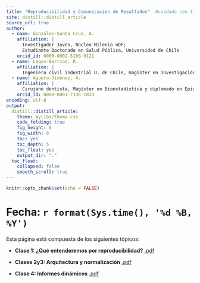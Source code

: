 ```yaml
---
title: "Reproducibilidad y Comunicacion de Resultados"  #cuidado con tilde
site: distill::distill_article
source_url: true
author:
  - name: González-Santa Cruz, A. 
    affiliation: |
      Investigador Joven, Núcleo Milenio nDP;
      Estudiante Doctorado en Salud Pública, Universidad de Chile
    orcid_id: 0000-0002-5166-9121
  - name: Lagos-Barrios, R. 
    affiliation: |
      Ingeniero civil industrial U. de Chile, magíster en investigación de operaciones U. of British Columbia, estudiante de Doctorado en Salud Pública U. de Chile.
  - name: Aguero-Jimenez, A. 
    affiliation: |
      Cirujano dentista, Magíster en Bioestadística y diplomado en Epidemiología y bioestadística aplicada de la Universidad de Chile, con distintos cursos en ciencias de datos.
    orcid_id: 0000-0001-7336-1833    
encoding: utf-8
output:
  distill::distill_article:
    theme: mylibs/theme.css
    code_folding: true
    fig_height: 6
    fig_width: 8
    toc: yes
    toc_depth: 5
    toc_float: yes
    output_dir: "."
  toc_float:
    collapsed: false
    smooth_scroll: true
---
```


```r
knitr::opts_chunk$set(echo = FALSE)

```

<meta http-equiv='Content-Type' content='text/html; charset=utf-8' />

# Fecha: `r format(Sys.time(), '%d %B, %Y')`



Esta página está compuesta de los siguientes tópicos:

- **Clase 1: ¿Qué entenderemos por reproducibilidad?** [.pdf](./man/clase1.pdf)

- **Clases 2y3: Arquitectura y normalización** [.pdf](./man/clase2y3.pdf)

- **Clase 4: Informes dinámicos** [.pdf](./man/clase4.pdf)

